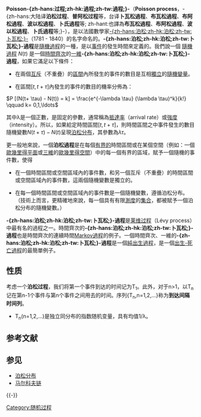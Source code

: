 {{unreferenced|time=2015-07-02T01:23:23+00:00}}
{{noteTA
|G1=Math
|T=zh-hans:泊松过程;zh-hk:泊松過程;zh-tw:卜瓦松過程;
|1=zh-hant:參數;zh-cn:参数;zh-tw:母數
}}

'''Poisson-{zh-hans:过程;zh-hk:過程;zh-tw:過程;}-'''（'''Poisson process'''，-{zh-hans:大陆译'''泊松过程'''、'''普阿松过程'''等，台译'''卜瓦松過程'''、'''布瓦松過程'''、'''布阿松過程'''、'''波以松過程'''、'''卜氏過程'''等; zh-hant:也譯為'''布瓦松過程'''、'''布阿松過程'''、'''波以松過程'''、'''卜氏過程'''等;}-），是以法國數學家[[泊松|-{zh-hans:泊松;zh-hk:泊松;zh-tw:卜瓦松;}-]]（1781 - 1840）的名字命名的。'''-{zh-hans:泊松;zh-hk:泊松;zh-tw:卜瓦松;}-過程'''是[[隨機過程|隨機過程]]的一種，是以[[事件_(概率论)|事件]]的發生時間來定義的。我們說一個 [[隨機過程|隨機過程]] ''N''(''t'') 是一個[[時間齊次|時間齊次]]的[[一維|一維]]'''-{zh-hans:泊松;zh-hk:泊松;zh-tw:卜瓦松;}-過程'''，如果它滿足以下條件：

* 在兩個[[互斥|互斥]]（不重疊）的[[區間|區間]]內所發生的事件的數目是互相[[独立_(概率论)|獨立]]的[[隨機變量|隨機變量]]。

* 在區間<math>[t,t+ \tau]</math>內發生的事件的數目的機率分佈為：
<math> P [(N(t+ \tau) - N(t)) = k] = \frac{e^{-\lambda \tau} (\lambda \tau)^k}{k!} \qquad k= 0,1,\ldots</math>

其中λ是一個正數，是固定的參數，通常稱為[[抵達率|抵達率]]（arrival rate）或[[強度|強度]]（intensity）。所以，如果給定時間區間<math>[t,t+ \tau]</math>，則時間區間之中事件發生的數目隨機變數<math>N(t + \tau) - N(t)</math>呈現[[泊松分布|泊松分布]]，其參數為<math>\lambda\tau</math>。

更一般地來說，一個'''泊松過程'''是在每個[[有界的|有界的]]時間區間或在某個空間（例如：一個[[歐幾里得平面|歐幾里得平面]]或[[三維|三維]]的[[歐幾里得空間|歐幾里得空間]]）中的每一個有界的區域，賦予一個隨機的事件數，使得

* 在一個時間區間或空間區域內的事件數，和另一個互斥（不重疊）的時間區間或空間區域內的事件數，這兩個隨機變數是獨立的。

* 在每一個時間區間或空間區域內的事件數是一個隨機變數，遵循泊松分布。（技術上而言，更精確地來說，每一個具有有限[[測度|測度]]的[[集合_(数学)|集合]]，都被賦予一個泊松分布的隨機變數。）

'''-{zh-hans:泊松;zh-hk:泊松;zh-tw:卜瓦松;}-過程'''是[[莱维过程|莱维过程]]（Lévy process）中最有名的過程之一。時間齊次的'''-{zh-hans:泊松;zh-hk:泊松;zh-tw:卜瓦松;}-過程'''也是時間齊次的連續時間[[Markov過程|Markov過程]]的例子。一個時間齊次、一維的'''-{zh-hans:泊松;zh-hk:泊松;zh-tw:卜瓦松;}-過程'''是一個[[純出生過程|純出生過程]]，是一個[[出生-死亡過程|出生-死亡過程]]的最簡單例子。

==性质==
考虑一个'''泊松过程'''，我们将第一个事件到达的时间记为T<sub>1</sub>。此外，对于n>1，以T<sub>n</sub>记在第n-1个事件与第n个事件之间用去的时间。序列{T<sub>n</sub>,n=1,2,...}称为'''到达间隔时间列'''。
* T<sub>n</sub>(n=1,2,...)是独立同分布的指数随机变量，具有均值1/λ。

== 参考文献 ==
{{Reflist}}

== 参见 ==
* [[泊松分布|泊松分布]]
* [[马尔科夫链|马尔科夫链]]

{{-}}
{{Stochastic processes}}

[[Category:随机过程|Category:随机过程]]